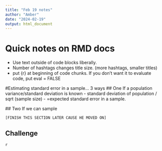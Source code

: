 ```yaml
---
title: "Feb 19 notes"
author: "Amber"
date: "2024-02-19"
output: html_document
---
```


# Quick notes on RMD docs
- Use text outside of code blocks liberally. 
- Number of hashtags changes title size. (more hashtags, smaller titles)
- put {r} at beginning of code chunks. If you don't want it to evaluate code, put eval = FALSE

#Estimating standard error in a sample... 3 ways
 ## One
    If a population variance/standard deviation is known
    - standard deviation of population / sqrt (sample size)
    - =expected standard error in a sample.
    
  ## Two
    If we can sample 
    
    [FINISH THIS SECTION LATER CAUSE HE MOVED ON]
    
## Challenge

```
{r}

```